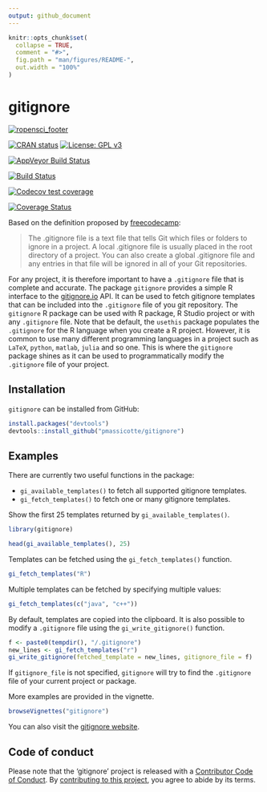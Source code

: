 ```yaml
---
output: github_document
---
```


<!-- README.md is generated from README.Rmd. Please edit that file -->

```r
knitr::opts_chunk$set(
  collapse = TRUE,
  comment = "#>",
  fig.path = "man/figures/README-",
  out.width = "100%"
)
```
# gitignore

<!-- badges: start -->
[![ropensci_footer](https://ropensci.org/public_images/ropensci_footer.png)](https://ropensci.org)

[![CRAN status](https://www.r-pkg.org/badges/version/gitignore)](https://cran.r-project.org/package=gitignore)
[![License: GPL v3](https://img.shields.io/badge/License-GPLv3-blue.svg)](https://www.gnu.org/licenses/gpl-3.0)


[![AppVeyor Build Status](https://ci.appveyor.com/api/projects/status/github/ropensci/gitignore?branch=master&svg=true)](https://ci.appveyor.com/project/individualaccount/gitignore)

<!-- [![AppVeyor build status](https://ci.appveyor.com/api/projects/status/github/ropensci/gitignore?branch=master&svg=true)](https://ci.appveyor.com/project/ropensci/gitignore) -->

[![Build Status](https://travis-ci.org/ropensci/gitignore.svg?branch=master)](https://travis-ci.org/ropensci/gitignore)


[![Codecov test coverage](https://codecov.io/gh/PMassicotte/gitignore/branch/master/graph/badge.svg)](https://codecov.io/gh/PMassicotte/gitignore?branch=master)

[![Coverage Status](https://coveralls.io/repos/github/ropensci/gitignore/badge.svg)](https://coveralls.io/github/ropensci/gitignore)

<!-- badges: end -->

Based on the definition proposed by [freecodecamp](https://guide.freecodecamp.org/git/gitignore/):

> The .gitignore file is a text file that tells Git which files or folders to ignore in a project. A local .gitignore file is usually placed in the root directory of a project. You can also create a global .gitignore file and any entries in that file will be ignored in all of your Git repositories.

For any project, it is therefore important to have a `.gitignore` file that is complete and accurate. The package `gitignore` provides a simple R interface to the [gitignore.io](https://gitignore.io/) API. It can be used to fetch gitignore templates that can be included into the `.gitignore` file of you git repository. The `gitignore` R package can be used with R package, R Studio project or with any `.gitignore` file. Note that be default, the `usethis` package populates the `.gitignore` for the R language when you create a R project. However, it is common to use many different programming languages in a project such as `LaTeX`, `python`, `matlab`, `julia` and so one. This is where the `gitignore` package shines as it can be used to programmatically modify the `.gitignore` file of your project.   

## Installation

`gitignore` can be installed from GitHub:

```r
install.packages("devtools")
devtools::install_github("pmassicotte/gitignore")
```

## Examples

There are currently two useful functions in the package:

- `gi_available_templates()` to fetch all supported gitignore templates.
- `gi_fetch_templates()` to fetch one or many gitignore templates.

Show the first 25 templates returned by `gi_available_templates()`.

```r
library(gitignore)

head(gi_available_templates(), 25)
```

Templates can be fetched using the `gi_fetch_templates()` function.

```r
gi_fetch_templates("R")
```

Multiple templates can be fetched by specifying multiple values:

```r
gi_fetch_templates(c("java", "c++"))
```

By default, templates are copied into the clipboard. It is also possible to modify a `.gitignore` file using the `gi_write_gitignore()` function.

```r
f <- paste0(tempdir(), "/.gitignore")
new_lines <- gi_fetch_templates("r")
gi_write_gitignore(fetched_template = new_lines, gitignore_file = f)
```

If `gitignore_file` is not specified, `gitignore` will try to find the `.gitignore` file of your current project or package.

More examples are provided in the vignette.

```r
browseVignettes("gitignore")
```

You can also visit the [gitignore website](http://www.pmassicotte.com/gitignore/).

## Code of conduct

Please note that the 'gitignore' project is released with a [Contributor Code of Conduct](CODE_OF_CONDUCT.md). By [contributing to this project](.github/CONTRIBUTING.md), you agree to abide by its terms.